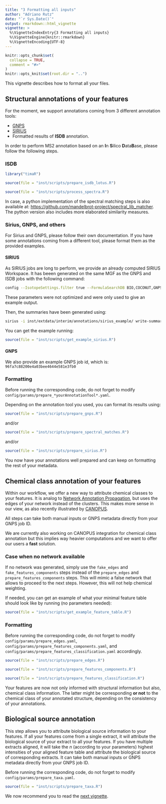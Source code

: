 ```yaml
---
title: "3 Formatting all inputs"
author: "Adriano Rutz"
date: "`r Sys.Date()`"
output: rmarkdown::html_vignette
vignette: >
  %\VignetteIndexEntry{3 Formatting all inputs}
  %\VignetteEngine{knitr::rmarkdown}
  %\VignetteEncoding{UTF-8}
---
```


```r
knitr::opts_chunk$set(
  collapse = TRUE,
  comment = "#>"
)
knitr::opts_knit$set(root.dir = "..")
```

This vignette describes how to format all your files.

## Structural annotations of your features

For the moment, we support annotations coming from 3 different annotation tools: 

* [GNPS](https://gnps.ucsd.edu)
* [SIRIUS](https://bio.informatik.uni-jena.de/software/sirius)
* Formatted results of **ISDB** annotation.

In order to perform MS2 annotation based on an **I**n **S**ilico **D**ata**B**ase, please follow the following steps. 

### ISDB

```r
library("timaR")
```

```r
source(file = "inst/scripts/prepare_isdb_lotus.R")
```

```r
source(file = "inst/scripts/process_spectra.R")
```

In case, a python implementation of the spectral matching steps is also available at: <https://github.com/mandelbrot-project/spectral_lib_matcher>.
The python version also includes more elaborated similarity measures.

### Sirius, GNPS, and others

For Sirius and GNPS, please follow their own documentation.
If you have some annotations coming from a different tool, please format them as the provided examples.

#### SIRIUS

As SIRIUS jobs are long to perform, we provide an already computed SIRIUS Workspace.
It has beeen generated on the same MGF as the GNPS and ISDB jobs with the following command:

```bash
config --IsotopeSettings.filter true --FormulaSearchDB BIO,COCONUT,GNPS,KNAPSACK,UNDP,PLANTCYC --Timeout.secondsPerTree 0 --FormulaSettings.enforced HCNOP --Timeout.secondsPerInstance 0 --AdductSettings.detectable [[M + H3N + H]+, [M - H2O + H]+, [M + K]+, [M - H4O2 + H]+, [M + H]+, [M + Na]+] --UseHeuristic.mzToUseHeuristicOnly 650 --AlgorithmProfile orbitrap --IsotopeMs2Settings IGNORE --MS2MassDeviation.allowedMassDeviation 5.0ppm --NumberOfCandidatesPerIon 1 --UseHeuristic.mzToUseHeuristic 300 --FormulaSettings.detectable B,Cl,Br,Se,S --NumberOfCandidates 10 --ZodiacNumberOfConsideredCandidatesAt300Mz 10 --ZodiacRunInTwoSteps true --ZodiacEdgeFilterThresholds.minLocalConnections 10 --ZodiacEdgeFilterThresholds.thresholdFilter 0.95 --ZodiacEpochs.burnInPeriod 2000 --ZodiacEpochs.numberOfMarkovChains 10 --ZodiacNumberOfConsideredCandidatesAt800Mz 50 --ZodiacEpochs.iterations 20000 --AdductSettings.enforced , --AdductSettings.fallback [[M + K]+, [M + H]+, [M + Na]+] --FormulaResultThreshold true --InjectElGordoCompounds true --StructureSearchDB BIO,COCONUT,GNPS,KNAPSACK,UNDP,PLANTCYC --RecomputeResults false formula zodiac fingerprint structure canopus
```

These parameters were not optimized and were only used to give an example output.

Then, the summaries have been generated using:

```bash
sirius -i inst/extdata/interim/annotations/sirius_example/ write-summaries -c --digits 3
```

You can get the example running:

```r
source(file = "inst/scripts/get_example_sirius.R")
```

#### GNPS

We also provide an example GNPS job id, which is: `96fa7c88200e4a03bee4644e581e3fb0`

### Formatting

Before running the corresponding code, do not forget to modify `config/params/prepare_*yourAnnotationTool*.yaml`.

Depending on the annotation tool you used, you can format its results using:

```r
source(file = "inst/scripts/prepare_gnps.R")
```

and/or

```r
source(file = "inst/scripts/prepare_spectral_matches.R")
```

and/or

```r
source(file = "inst/scripts/prepare_sirius.R")
```

You now have your annotations well prepared and can keep on formatting the rest of your metadata.

## Chemical class annotation of your features

Within our workflow, we offer a new way to attribute chemical classes to your features.
It is analog to [Network Annotation Propagation](https://ccms-ucsd.github.io/GNPSDocumentation/nap/), but uses the edges of your network instead of the clusters.
This makes more sense in our view, as also recently illustrated by [CANOPUS](https://doi.org/10.1038/s41587-020-0740-8).

All steps can take both manual inputs or GNPS metadata directly from your GNPS job ID.

We are currently also working on CANOPUS integration for chemical class annotation but this implies way heavier computations and we want to offer our users a **fast** solution.

### Case when no network available

If no network was generated, simply use the `fake_edges` and `fake_features_components` steps instead of the `prepare_edges` and `prepare_features_components` steps.
This will mimic a false network that allows to proceed to the next steps.
However, this will not help chemical weighting.

If needed, you can get an example of what your minimal feature table should look like by running (no parameters needed):

```r
source(file = "inst/scripts/get_example_feature_table.R")
```

### Formatting

Before running the corresponding code, do not forget to modify `config/params/prepare_edges.yaml`, `config/params/prepare_features_components.yaml`, and `config/params/prepare_features_classification.yaml` accordingly.

```r
source(file = "inst/scripts/prepare_edges.R")
```

```r
source(file = "inst/scripts/prepare_features_components.R")
```

```r
source(file = "inst/scripts/prepare_features_classification.R")
```

Your features are now not only informed with structural information but also, chemical class information.
The latter might be corresponding **or not** to the chemical class of your annotated structure, depending on the consistency of your annotations.

## Biological source annotation

This step allows you to attribute biological source information to your features.
If all your features come from a single extract, it will attribute the biological source of your extract to all your features.
If you have multiple extracts aligned, it will take the *n* (according to your parameters) highest intensities of your aligned feature table and attribute the biological source of corresponding extracts.
It can take both manual inputs or GNPS metadata directly from your GNPS job ID.

Before running the corresponding code, do not forget to modify `config/params/prepare_taxa.yaml`.

```r
source(file = "inst/scripts/prepare_taxa.R")
```

We now recommend you to read the [next vignette](https://taxonomicallyinformedannotation.github.io/tima-r/articles/IV-processing.html).
